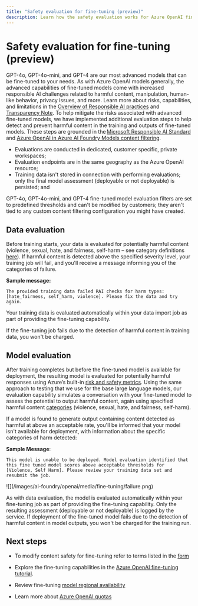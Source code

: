 ```yaml
---
title: "Safety evaluation for fine-tuning (preview)"
description: Learn how the safety evaluation works for Azure OpenAI fine-tuning.
---
```


# Safety evaluation for fine-tuning (preview)

GPT-4o, GPT-4o-mini, and GPT-4 are our most advanced models that can be fine-tuned to your needs. As with Azure OpenAI models generally, the advanced capabilities of fine-tuned models come with increased responsible AI challenges related to harmful content, manipulation, human-like behavior, privacy issues, and more. Learn more about risks, capabilities, and limitations in the [Overview of Responsible AI practices](/azure/ai-foundry/responsible-ai/openai/overview) and [Transparency Note](/azure/ai-foundry/responsible-ai/openai/transparency-note). To help mitigate the risks associated with advanced fine-tuned models, we have implemented additional evaluation steps to help detect and prevent harmful content in the training and outputs of fine-tuned models. These steps are grounded in the [Microsoft Responsible AI Standard](https://www.microsoft.com/ai/responsible-ai) and [Azure OpenAI in Azure AI Foundry Models content filtering](/azure/ai-services/openai/concepts/content-filter?tabs=warning%2Cpython-new).

- Evaluations are conducted in dedicated, customer specific, private workspaces;
- Evaluation endpoints are in the same geography as the Azure OpenAI resource;
- Training data isn't stored in connection with performing evaluations; only the final model assessment (deployable or not deployable) is persisted; and

GPT-4o, GPT-4o-mini, and GPT-4 fine-tuned model evaluation filters are set to predefined thresholds and can't be modified by customers; they aren't tied to any custom content filtering configuration you might have created.

## Data evaluation

Before training starts, your data is evaluated for potentially harmful content (violence, sexual, hate, and fairness, self-harm – see category definitions [here](/azure/ai-services/openai/concepts/content-filter?tabs=warning%2Cpython-new#risk-categories)). If harmful content is detected above the specified severity level, your training job will fail, and you'll receive a message informing you of the categories of failure.

**Sample message:**

```output
The provided training data failed RAI checks for harm types: [hate_fairness, self_harm, violence]. Please fix the data and try again.
```

Your training data is evaluated automatically within your data import job as part of providing the fine-tuning capability.

If the fine-tuning job fails due to the detection of harmful content in training data, you won't be charged.

## Model evaluation

After training completes but before the fine-tuned model is available for deployment, the resulting model is evaluated for potentially harmful responses using Azure’s built-in [risk and safety metrics](/azure/ai-foundry/concepts/evaluation-metrics-built-in?tabs=warning#risk-and-safety-metrics). Using the same approach to testing that we use for the base large language models, our evaluation capability simulates a conversation with your fine-tuned model to assess the potential to output harmful content, again using specified harmful content [categories](/azure/ai-services/openai/concepts/content-filter?tabs=warning%2Cpython-new#risk-categories) (violence, sexual, hate, and fairness, self-harm).  

If a model is found to generate output containing content detected as harmful at above an acceptable rate, you'll be informed that your model isn't available for deployment, with information about the specific categories of harm detected:

**Sample Message**:

```output
This model is unable to be deployed. Model evaluation identified that this fine tuned model scores above acceptable thresholds for [Violence, Self Harm]. Please review your training data set and resubmit the job.
```

   <Frame>
      ![](/images/ai-foundry/openai/media/fine-tuning/failure.png)
   </Frame>

As with data evaluation, the model is evaluated automatically within your fine-tuning job as part of providing the fine-tuning capability. Only the resulting assessment (deployable or not deployable) is logged by the service. If deployment of the fine-tuned model fails due to the detection of harmful content in model outputs, you won't be charged for the training run.

## Next steps

- To modify content safety for fine-tuning refer to terms listed in the [form](https://customervoice.microsoft.com/Pages/ResponsePage.aspx?id=v4j5cvGGr0GRqy180BHbR7en2Ais5pxKtso_Pz4b1_xUMlBQNkZMR0lFRldORTdVQzQ0TEI5Q1ExOSQlQCN0PWcu)

- Explore the fine-tuning capabilities in the [Azure OpenAI fine-tuning tutorial](../tutorials/fine-tune).
- Review fine-tuning [model regional availability](../concepts/models.md#fine-tuning-models)
- Learn more about [Azure OpenAI quotas](../quotas-limits)